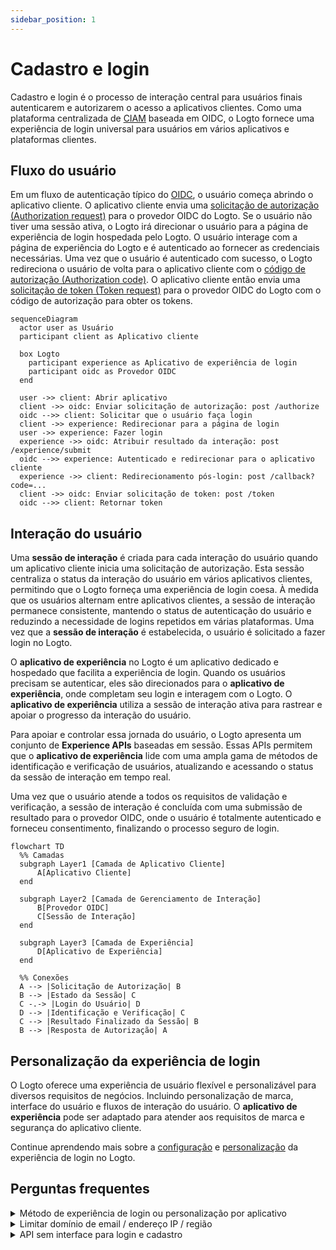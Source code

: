 ```yaml
---
sidebar_position: 1
---
```


# Cadastro e login

Cadastro e login é o processo de interação central para usuários finais autenticarem e autorizarem o acesso a aplicativos clientes. Como uma plataforma centralizada de [CIAM](https://auth.wiki/iam) baseada em OIDC, o Logto fornece uma experiência de login universal para usuários em vários aplicativos e plataformas clientes.

## Fluxo do usuário

Em um fluxo de autenticação típico do [OIDC](https://auth.wiki/openid-connect), o usuário começa abrindo o aplicativo cliente. O aplicativo cliente envia uma [solicitação de autorização (Authorization request)](https://auth.wiki/authorization-request) para o provedor OIDC do Logto. Se o usuário não tiver uma sessão ativa, o Logto irá direcionar o usuário para a página de experiência de login hospedada pelo Logto. O usuário interage com a página de experiência do Logto e é autenticado ao fornecer as credenciais necessárias. Uma vez que o usuário é autenticado com sucesso, o Logto redireciona o usuário de volta para o aplicativo cliente com o [código de autorização (Authorization code)](https://auth.wiki/authorization-code-flow#how-does-authorization-code-flow-work). O aplicativo cliente então envia uma [solicitação de token (Token request)](https://auth.wiki/token-request) para o provedor OIDC do Logto com o código de autorização para obter os tokens.

```mermaid
sequenceDiagram
  actor user as Usuário
  participant client as Aplicativo cliente

  box Logto
    participant experience as Aplicativo de experiência de login
    participant oidc as Provedor OIDC
  end

  user ->> client: Abrir aplicativo
  client ->> oidc: Enviar solicitação de autorização: post /authorize
  oidc -->> client: Solicitar que o usuário faça login
  client ->> experience: Redirecionar para a página de login
  user ->> experience: Fazer login
  experience ->> oidc: Atribuir resultado da interação: post /experience/submit
  oidc -->> experience: Autenticado e redirecionar para o aplicativo cliente
  experience ->> client: Redirecionamento pós-login: post /callback?code=...
  client ->> oidc: Enviar solicitação de token: post /token
  oidc -->> client: Retornar token
```

## Interação do usuário

Uma **sessão de interação** é criada para cada interação do usuário quando um aplicativo cliente inicia uma solicitação de autorização. Esta sessão centraliza o status da interação do usuário em vários aplicativos clientes, permitindo que o Logto forneça uma experiência de login coesa. À medida que os usuários alternam entre aplicativos clientes, a sessão de interação permanece consistente, mantendo o status de autenticação do usuário e reduzindo a necessidade de logins repetidos em várias plataformas. Uma vez que a **sessão de interação** é estabelecida, o usuário é solicitado a fazer login no Logto.

O **aplicativo de experiência** no Logto é um aplicativo dedicado e hospedado que facilita a experiência de login. Quando os usuários precisam se autenticar, eles são direcionados para o **aplicativo de experiência**, onde completam seu login e interagem com o Logto. O **aplicativo de experiência** utiliza a sessão de interação ativa para rastrear e apoiar o progresso da interação do usuário.

Para apoiar e controlar essa jornada do usuário, o Logto apresenta um conjunto de **Experience APIs** baseadas em sessão. Essas APIs permitem que o **aplicativo de experiência** lide com uma ampla gama de métodos de identificação e verificação de usuários, atualizando e acessando o status da sessão de interação em tempo real.

Uma vez que o usuário atende a todos os requisitos de validação e verificação, a sessão de interação é concluída com uma submissão de resultado para o provedor OIDC, onde o usuário é totalmente autenticado e forneceu consentimento, finalizando o processo seguro de login.

```mermaid
flowchart TD
  %% Camadas
  subgraph Layer1 [Camada de Aplicativo Cliente]
      A[Aplicativo Cliente]
  end

  subgraph Layer2 [Camada de Gerenciamento de Interação]
      B[Provedor OIDC]
      C[Sessão de Interação]
  end

  subgraph Layer3 [Camada de Experiência]
      D[Aplicativo de Experiência]
  end

  %% Conexões
  A --> |Solicitação de Autorização| B
  B --> |Estado da Sessão| C
  C -.-> |Login do Usuário| D
  D --> |Identificação e Verificação| C
  C --> |Resultado Finalizado da Sessão| B
  B --> |Resposta de Autorização| A
```

## Personalização da experiência de login

O Logto oferece uma experiência de usuário flexível e personalizável para diversos requisitos de negócios. Incluindo personalização de marca, interface do usuário e fluxos de interação do usuário. O **aplicativo de experiência** pode ser adaptado para atender aos requisitos de marca e segurança do aplicativo cliente.

Continue aprendendo mais sobre a [configuração](/end-user-flows/sign-up-and-sign-in/sign-up) e [personalização](/customization) da experiência de login no Logto.

## Perguntas frequentes

<details>
  <summary>Método de experiência de login ou personalização por aplicativo</summary>

Para aplicativos que exigem diferentes experiências de login ou personalização de marca, o Logto também suporta personalização por aplicativo. Confira as [configurações do aplicativo](/customization/match-your-brand/#app-specific-branding) para mais detalhes.

</details>
<details>
  <summary>Limitar domínio de email / endereço IP / região</summary>

Para controle de acesso baseado em atributos, por exemplo, limitar o login com base no domínio de email, endereço IP ou região, você pode usar o recurso de [Reivindicações de token personalizadas](/developers/custom-token-claims/) no Logto para rejeitar ou permitir solicitações de autorização com base nos atributos do usuário.

</details>
<details>
  <summary>API sem interface para login e cadastro</summary>

Atualmente, o Logto não fornece uma API sem interface para login e cadastro. No entanto, você pode trazer sua própria interface de login usando o [Traga sua própria interface](/customization/bring-your-ui/) para personalizar a experiência de login e cadastro.

</details>
